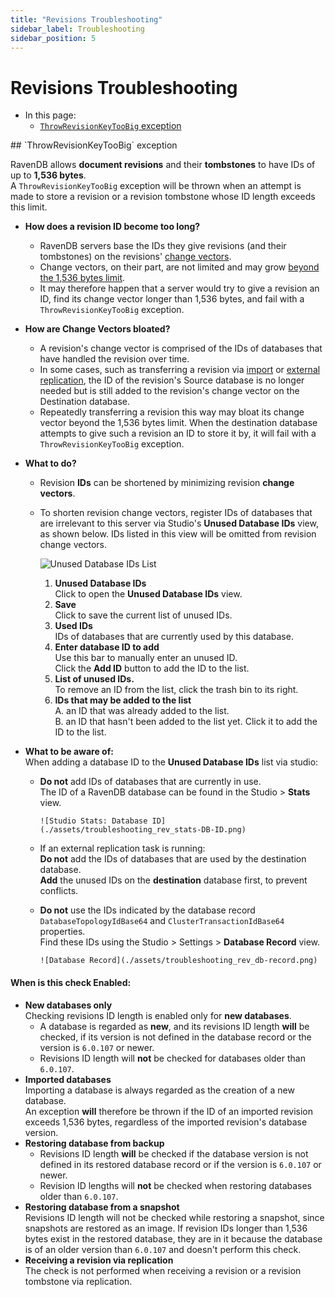 ```yaml
---
title: "Revisions Troubleshooting"
sidebar_label: Troubleshooting
sidebar_position: 5
---
```



# Revisions Troubleshooting
<Admonition type="note" title="Note">

* In this page:  
  * [`ThrowRevisionKeyTooBig` exception](../../document-extensions/revisions/troubleshooting#throwrevisionkeytoobig-exception)  

</Admonition>
## `ThrowRevisionKeyTooBig` exception

RavenDB allows **document revisions** and their **tombstones** to have IDs of up to **1,536 bytes**.  
A `ThrowRevisionKeyTooBig` exception will be thrown when an attempt is made to store a revision or a revision tombstone 
whose ID length exceeds this limit.  

* **How does a revision ID become too long?**  
   * RavenDB servers base the IDs they give revisions (and their tombstones) 
     on the revisions' [change vectors](../../server/clustering/replication/change-vector).  
   * Change vectors, on their part, are not limited and may grow [beyond the 1,536 bytes limit](../../client-api/operations/maintenance/clean-change-vector).  
   * It may therefore happen that a server would try to give a revision an ID, find its 
     change vector longer than 1,536 bytes, and fail with a `ThrowRevisionKeyTooBig` exception.  
* **How are Change Vectors bloated?**  
   * A revision's change vector is comprised of the IDs of databases that have handled the revision 
     over time.  
   * In some cases, such as transferring a revision via [import](../../studio/database/tasks/import-data/import-from-ravendb) 
     or [external replication](../../server/ongoing-tasks/external-replication), the ID of the 
     revision's Source database is no longer needed but is still added to the revision's change 
     vector on the Destination database.  
   * Repeatedly transferring a revision this way may bloat its change vector beyond the 1,536 bytes 
     limit. When the destination database attempts to give such a revision an ID to store it by, 
     it will fail with a `ThrowRevisionKeyTooBig` exception.  
* **What to do?**  
   * Revision **IDs** can be shortened by minimizing revision **change vectors**.  
   * To shorten revision change vectors, register IDs of databases that are irrelevant to this 
     server via Studio's **Unused Database IDs** view, as shown below. IDs listed in this view 
     will be omitted from revision change vectors.  

        ![Unused Database IDs List](./assets/troubleshooting_rev_unused-db-IDs.png)

        1. **Unused Database IDs**  
           Click to open the **Unused Database IDs** view.  
        2. **Save**  
           Click to save the current list of unused IDs.  
        3. **Used IDs**  
           IDs of databases that are currently used by this database.  
        4. **Enter database ID to add**  
           Use this bar to manually enter an unused ID.  
           Click the **Add ID** button to add the ID to the list.  
        5. **List of unused IDs.**  
           To remove an ID from the list, click the trash bin to its right.  
        6. **IDs that may be added to the list**  
           A. an ID that was already added to the list.  
           B. an ID that hasn't been added to the list yet. Click it to add the ID to the list.  

* **What to be aware of:**  
  When adding a database ID to the **Unused Database IDs** list via studio:  
   * **Do not** add IDs of databases that are currently in use.  
     The ID of a RavenDB database can be found in the Studio &gt; **Stats** view.  

         ![Studio Stats: Database ID](./assets/troubleshooting_rev_stats-DB-ID.png)

   * If an external replication task is running:  
     **Do not** add the IDs of databases that are used by the destination database.  
     **Add** the unused IDs on the **destination** database first, to prevent conflicts.  

   * **Do not** use the IDs indicated by the database record `DatabaseTopologyIdBase64` and 
     `ClusterTransactionIdBase64` properties.  
     Find these IDs using the Studio &gt; Settings &gt; **Database Record** view.  

         ![Database Record](./assets/troubleshooting_rev_db-record.png)
#### When is this check Enabled:

* **New databases only**  
  Checking revisions ID length is enabled only for **new databases**.  
   * A database is regarded as **new**, and its revisions ID length **will** be checked, if 
     its version is not defined in the database record or the version is `6.0.107` or newer.  
   * Revisions ID length will **not** be checked for databases older than `6.0.107`.  
* **Imported databases**  
  Importing a database is always regarded as the creation of a new database.  
  An exception **will** therefore be thrown if the ID of an imported revision 
  exceeds 1,536 bytes, regardless of the imported revision's database version.  
* **Restoring database from backup**  
   * Revisions ID length **will** be checked if the database version is not defined in its 
     restored database record or if the version is `6.0.107` or newer.  
   * Revision ID lengths will **not** be checked when restoring databases older than `6.0.107`.  
* **Restoring database from a snapshot**  
  Revisions ID length will not be checked while restoring a snapshot, since snapshots are 
  restored as an image. If revision IDs longer than 1,536 bytes exist in the restored database, 
  they are in it because the database is of an older version than `6.0.107` and doesn't perform 
  this check.  
* **Receiving a revision via replication**  
  The check is not performed when receiving a revision or a revision tombstone via replication.  




